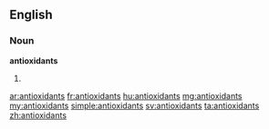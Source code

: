 ==English==

===Noun===
'''antioxidants'''

# {{plural of|antioxidant}}

[[ar:antioxidants]]
[[fr:antioxidants]]
[[hu:antioxidants]]
[[mg:antioxidants]]
[[my:antioxidants]]
[[simple:antioxidants]]
[[sv:antioxidants]]
[[ta:antioxidants]]
[[zh:antioxidants]]